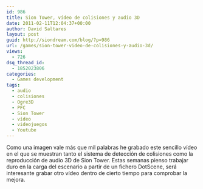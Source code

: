 ```yaml
---
id: 986
title: Sion Tower, vídeo de colisiones y audio 3D
date: 2011-02-11T12:04:37+00:00
author: David Saltares
layout: post
guid: http://siondream.com/blog/?p=986
url: /games/sion-tower-video-de-colisiones-y-audio-3d/
views:
  - 726
dsq_thread_id:
  - 1852023806
categories:
  - Games development
tags:
  - audio
  - colisiones
  - Ogre3D
  - PFC
  - Sion Tower
  - vídeo
  - videojuegos
  - Youtube
---
```


<YouTube videoId="jK32IioGmGk" />

Como una imagen vale más que mil palabras he grabado este sencillo vídeo en el que se muestran tanto el sistema de detección de colisiones como la reproducción de audio 3D de Sion Tower. Estas semanas pienso trabajar duro en la carga del escenario a partir de un fichero DotScene, será interesante grabar otro vídeo dentro de cierto tiempo para comprobar la mejora.
